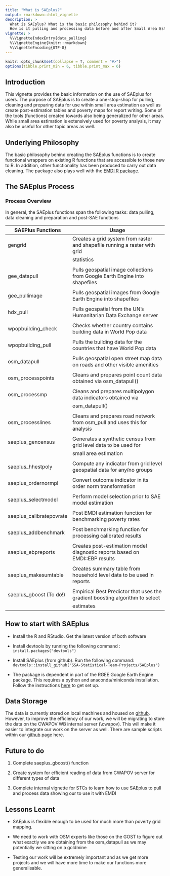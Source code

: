 ```yaml
---
title: "What is SAEplus?"
output: rmarkdown::html_vignette
description: > 
  What is SAEplus? What is the basic philosophy behind it? 
  How is it pulling and processing data before and after Small Area Estimation?  
vignette: >
  %\VignetteIndexEntry{data_pulling}
  %\VignetteEngine{knitr::rmarkdown}
  %\VignetteEncoding{UTF-8}
---
```


```r
knitr::opts_chunk$set(collapse = T, comment = "#>")
options(tibble.print_min = 6, tibble.print_max = 6)
```


## Introduction

This vignette provides the basic information on the use of SAEplus for users. The purpose of SAEplus is to create a one-stop-shop for pulling, cleaning and preparing data for use within small area estimation as well as create post-estimation tables and poverty maps for report writing. Some of the tools (functions) created towards also being generalized for other areas. While small area estimation is extensively used for poverty analysis, it may also be useful for other topic areas as well. 

## Underlying Philosophy

The basic philosophy behind creating the SAEplus functions is to create functional wrappers on existing R functions that are accessible to those new to R. In addition, other functionality has been produced to carry out data cleaning. The package also plays well with the [EMDI R package](https://cran.r-project.org/web/packages/emdi/index.html). 


## The SAEplus Process

### Process Overview

In general, the SAEplus functions span the following tasks: data pulling, data cleaning and preparation and post-SAE functions

| SAEPlus Functions             |             Usage                                                           |
|-------------------------------|-----------------------------------------------------------------------------|
| gengrid                       | Creates a grid system from raster and shapefile running a raster with grid  |
|                               | statistics                                                                  |  
|                               |                                                                             |
| gee_datapull                  | Pulls geospatial image collections from Google Earth Engine into shapefiles |
|                               |                                                                             |
| gee_pullimage                 | Pulls geospatial images from Google Earth Engine into shapefiles            |
|                               |                                                                             |
| hdx_pull                      | Pulls geospatial from the UN's Humanitarian Data Exchange server            |
|                               |                                                                             |
| wpopbuilding_check            | Checks whether country contains building data in World Pop data             |                            
|                               |                                                                             |
| wpopbuilding_pull             | Pulls the building data for the countries that have World Pop data          |
|                               |                                                                             |
| osm_datapull                  | Pulls geospatial open street map data on roads and other visible amenities  |
|                               |                                                                             |
| osm_processpoints             | Cleans and prepares point count data obtained via osm_datapull()            |
|                               |                                                                             |
| osm_processmp                 | Cleans and prepares multipolygon data indicators obtained via               |
|                               | osm_datapull()                                                              |
|                               |                                                                             |
| osm_processlines              | Cleans and prepares road network from osm_pull and uses this for analysis   |
|                               |                                                                             |
| saeplus_gencensus             | Generates a synthetic census from grid level data to be used for            |
|                               | small area estimation                                                       |
|                               |                                                                             |
| saeplus_hhestpoly             | Compute any indicator from grid level geospatial data for any/no groups     |
|                               |                                                                             |
| saeplus_ordernormpl           | Convert outcome indicator in its order norm transformation                  |
|                               |                                                                             |
| saeplus_selectmodel           | Perform model selection prior to SAE model estimation                       |
|                               |                                                                             |
| saeplus_calibratepovrate      | Post EMDI estimation function for benchmarking poverty rates                |
|                               |                                                                             |
| saeplus_addbenchmark          | Post benchmarking function for processing calibrated results                |
|                               |                                                                             |
| saeplus_ebpreports            | Creates post-estimation model diagnostic reports based on EMDI::EBP results |
|                               |                                                                             |
| saeplus_makesumtable          | Creates summary table from household level data to be used in reports       |
|                               |                                                                             |
| saeplus_gboost (To do!)       | Empirical Best Predictor that uses the gradient boosting algorithm to select|
|                               | estimates                                                                   |

## How to start with SAEplus

- Install the R and RStudio. Get the latest version of both software

- Install devtools by running the following command : `install.packages("devtools")`

- Install SAEplus (from github). Run the following command: `devtools::install_github("SSA-Statistical-Team-Projects/SAEplus")`

- The package is dependent in part of the RGEE Google Earth Engine package. This requires a python and anaconda/miniconda installation. Follow the instructions [here](http://www.css.cornell.edu/faculty/dgr2/_static/files/R_PDF/ex_rgee.pdf) to get set up.

## Data Storage

The data is currently stored on local machines and housed on [github](https://github.com/SSA-Statistical-Team-Projects/S2S-Imputation-WAEMU). However, to improve the efficiency of our work, we will be migrating to store the data on the CWAPOV WB internal server (\\cwapov\cwapov). This will make it easier to integrate our work on the server as well. 
There are sample scripts within our [github](https://github.com/SSA-Statistical-Team-Projects/S2S-Imputation-WAEMU) page here. 


## Future to do

1. Complete saeplus_gboost() function 

2. Create system for efficient reading of data from CWAPOV server for different types of data

3. Complete internal vignette for STCs to learn how to use SAEplus to pull and process data showing our to use it with EMDI


## Lessons Learnt

- SAEplus is flexible enough to be used for much more than poverty grid mapping.

- We need to work with OSM experts like those on the GOST to figure out what exactly we are obtaining from the osm_datapull as we may potentially we sitting on a goldmine

- Testing our work will be extremely important and as we get more projects and we will have more time to make our functions more generalisable. 





























